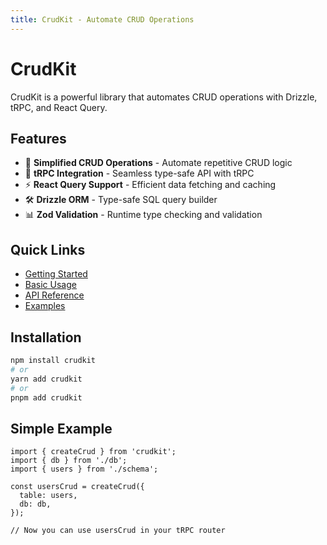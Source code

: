 ```yaml
---
title: CrudKit - Automate CRUD Operations
---
```


# CrudKit

CrudKit is a powerful library that automates CRUD operations with Drizzle, tRPC, and React Query.

## Features

- 🚀 **Simplified CRUD Operations** - Automate repetitive CRUD logic
- 🔄 **tRPC Integration** - Seamless type-safe API with tRPC
- ⚡ **React Query Support** - Efficient data fetching and caching
- 🛠️ **Drizzle ORM** - Type-safe SQL query builder
- 📊 **Zod Validation** - Runtime type checking and validation

## Quick Links

- [Getting Started](/getting-started/installation)
- [Basic Usage](/guides/basic-usage)
- [API Reference](/api/schema)
- [Examples](/examples/basic-crud)

## Installation

```bash
npm install crudkit
# or
yarn add crudkit
# or
pnpm add crudkit
```

## Simple Example

```tsx
import { createCrud } from 'crudkit';
import { db } from './db';
import { users } from './schema';

const usersCrud = createCrud({
  table: users,
  db: db,
});

// Now you can use usersCrud in your tRPC router
```
```